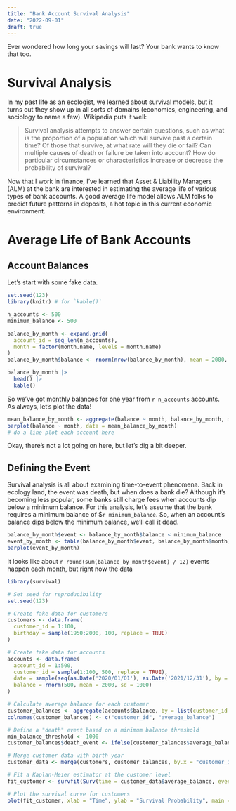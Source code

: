 ```yaml
---
title: "Bank Account Survival Analysis"
date: "2022-09-01"
draft: true
---
```


Ever wondered how long your savings will last?
Your bank wants to know that too.

# Survival Analysis

In my past life as an ecologist, we learned about survival models, but it turns out they show up in all sorts of domains (economics, engineering, and sociology to name a few).
Wikipedia puts it well:

> Survival analysis attempts to answer certain questions, such as what is the proportion of a population which will survive past a certain time?
> Of those that survive, at what rate will they die or fail?
> Can multiple causes of death or failure be taken into account?
> How do particular circumstances or characteristics increase or decrease the probability of survival?

Now that I work in finance, I've learned that Asset & Liability Managers (ALM) at the bank are interested in estimating the average life of various types of bank accounts.
A good average life model allows ALM folks to predict future patterns in deposits, a hot topic in this current economic environment.

# Average Life of Bank Accounts

## Account Balances

Let's start with some fake data.

```r
set.seed(123)
library(knitr) # for `kable()`

n_accounts <- 500
minimum_balance <- 500

balance_by_month <- expand.grid(
  account_id = seq_len(n_accounts), 
  month = factor(month.name, levels = month.name)
)
balance_by_month$balance <- rnorm(nrow(balance_by_month), mean = 2000, sd = 1000)

balance_by_month |> 
  head() |> 
  kable()
```

So we've got monthly balances for one year from `r n_accounts` accounts.
As always, let's plot the data!

```r
mean_balance_by_month <- aggregate(balance ~ month, balance_by_month, mean)
barplot(balance ~ month, data = mean_balance_by_month)
# do a line plot each account here
```

Okay, there's not a lot going on here, but let's dig a bit deeper.

## Defining the Event

Survival analysis is all about examining time-to-event phenomena.
Back in ecology land, the event was death, but when does a bank die?
Although it's becoming less popular, some banks still charge fees when accounts dip below a minimum balance.
For this analysis, let's assume that the bank requires a minimum balance of \$`r minimum_balance`.
So, when an account's balance dips below the minimum balance, we'll call it dead.

```r
balance_by_month$event <- balance_by_month$balance < minimum_balance
event_by_month <- table(balance_by_month$event, balance_by_month$month)
barplot(event_by_month)
```

It looks like about `r round(sum(balance_by_month$event) / 12)` events happen each month, but right now the data

```r
library(survival)

# Set seed for reproducibility
set.seed(123)

# Create fake data for customers
customers <- data.frame(
  customer_id = 1:100,
  birthday = sample(1950:2000, 100, replace = TRUE)
)

# Create fake data for accounts
accounts <- data.frame(
  account_id = 1:500,
  customer_id = sample(1:100, 500, replace = TRUE),
  date = sample(seq(as.Date('2020/01/01'), as.Date('2021/12/31'), by = "day"), 500, replace = TRUE),
  balance = rnorm(500, mean = 2000, sd = 1000)
)

# Calculate average balance for each customer
customer_balances <- aggregate(accounts$balance, by = list(customer_id = accounts$customer_id), FUN = mean)
colnames(customer_balances) <- c("customer_id", "average_balance")

# Define a "death" event based on a minimum balance threshold
min_balance_threshold <- 1000
customer_balances$death_event <- ifelse(customer_balances$average_balance < min_balance_threshold, 1, 0)

# Merge customer data with birth year
customer_data <- merge(customers, customer_balances, by.x = "customer_id", by.y = "customer_id")

# Fit a Kaplan-Meier estimator at the customer level
fit_customer <- survfit(Surv(time = customer_data$average_balance, event = customer_data$death_event) ~ 1)

# Plot the survival curve for customers
plot(fit_customer, xlab = "Time", ylab = "Survival Probability", main = "Survival Curve for Customers")
```
